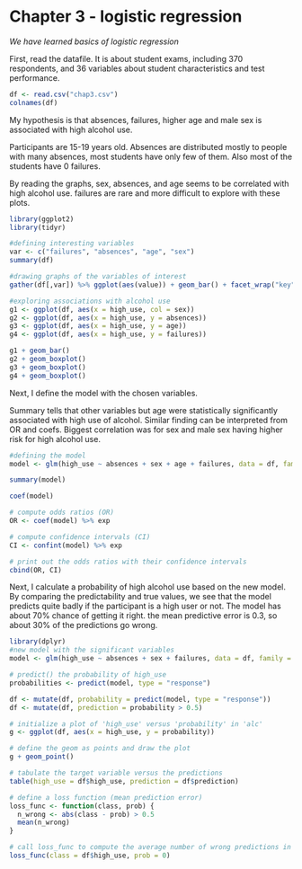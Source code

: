# Chapter 3 - logistic regression

*We have learned basics of logistic regression*

First, read the datafile. It is about student exams, including 370 respondents, and 36 variables about student characteristics and test performance.

```r
df <- read.csv("chap3.csv")
colnames(df)
```

My hypothesis is that absences, failures, higher age and male sex is associated with high alcohol use.

Participants are 15-19 years old. Absences are distributed mostly to people with many absences, most students have only few of them. Also most of the students have 0 failures.

By reading the graphs, sex, absences, and age seems to be correlated with high alcohol use. failures are rare and more difficult to explore with these plots.

```r
library(ggplot2)
library(tidyr)

#defining interesting variables
var <- c("failures", "absences", "age", "sex")
summary(df)

#drawing graphs of the variables of interest
gather(df[,var]) %>% ggplot(aes(value)) + geom_bar() + facet_wrap("key", scales = "free")

#exploring associations with alcohol use
g1 <- ggplot(df, aes(x = high_use, col = sex))
g2 <- ggplot(df, aes(x = high_use, y = absences))
g3 <- ggplot(df, aes(x = high_use, y = age))
g4 <- ggplot(df, aes(x = high_use, y = failures))

g1 + geom_bar()
g2 + geom_boxplot()
g3 + geom_boxplot()
g4 + geom_boxplot()
```

Next, I define the model with the chosen variables.

Summary tells that other variables but age were statistically significantly associated with high use of alcohol. Similar finding can be interpreted from OR and coefs. Biggest correlation was for sex and male sex having higher risk for high alcohol use.

```r
#defining the model
model <- glm(high_use ~ absences + sex + age + failures, data = df, family = "binomial")

summary(model)

coef(model)

# compute odds ratios (OR)
OR <- coef(model) %>% exp

# compute confidence intervals (CI)
CI <- confint(model) %>% exp

# print out the odds ratios with their confidence intervals
cbind(OR, CI)


```

Next, I calculate a probability of high alcohol use based on the new model. By comparing the predictability and true values, we see that the model predicts quite badly if the participant is a high user or not. The model has about 70% chance of getting it right. the mean predictive error is 0.3, so about 30% of the predictions go wrong.

```r
library(dplyr)
#new model with the significant variables
model <- glm(high_use ~ absences + sex + failures, data = df, family = "binomial")

# predict() the probability of high_use
probabilities <- predict(model, type = "response")

df <- mutate(df, probability = predict(model, type = "response"))
df <- mutate(df, prediction = probability > 0.5)

# initialize a plot of 'high_use' versus 'probability' in 'alc'
g <- ggplot(df, aes(x = high_use, y = probability))

# define the geom as points and draw the plot
g + geom_point()

# tabulate the target variable versus the predictions
table(high_use = df$high_use, prediction = df$prediction)

# define a loss function (mean prediction error)
loss_func <- function(class, prob) {
  n_wrong <- abs(class - prob) > 0.5
  mean(n_wrong)
}

# call loss_func to compute the average number of wrong predictions in the (training) data
loss_func(class = df$high_use, prob = 0)

```
